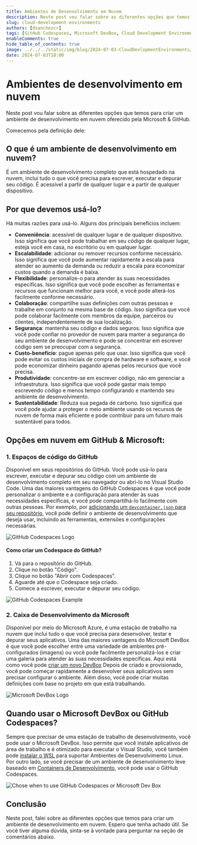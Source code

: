 ```yaml
---
title: Ambientes de Desenvolvimento em Nuvem
description: Neste post vou falar sobre as diferentes opções que temos para criar um ambiente de desenvolvimento em nuvem.
slug: cloud-development-environments
authors: [dsanchezcr]
tags: [GitHub Codespaces, Microsoft DevBox, Cloud Development Environments]
enableComments: true
hide_table_of_contents: true
image: ../../../static/img/blog/2024-07-03-CloudDevlopmentEnvironments/cde.jpeg
date: 2024-07-03T18:00
---
```


# Ambientes de desenvolvimento em nuvem

Neste post vou falar sobre as diferentes opções que temos para criar um ambiente de desenvolvimento em nuvem oferecido pela Microsoft & GitHub.

<!--truncate-->

Comecemos pela definição dele:

## O que é um ambiente de desenvolvimento em nuvem?

É um ambiente de desenvolvimento completo que está hospedado na nuvem, inclui tudo o que você precisa para escrever, executar e depurar seu código. É acessível a partir de qualquer lugar e a partir de qualquer dispositivo.

## Por que devemos usá-lo?

Há muitas razões para usá-lo. Alguns dos principais benefícios incluem:

*   **Conveniência**: acessível de qualquer lugar e de qualquer dispositivo. Isso significa que você pode trabalhar em seu código de qualquer lugar, esteja você em casa, no escritório ou em qualquer lugar.
*   **Escalabilidade**: adicionar ou remover recursos conforme necessário. Isso significa que você pode aumentar rapidamente a escala para atender ao aumento da demanda ou reduzir a escala para economizar custos quando a demanda é baixa.
*   **Flexibilidade**: personalize-o para atender às suas necessidades específicas. Isso significa que você pode escolher as ferramentas e recursos que funcionam melhor para você, e você pode alterá-los facilmente conforme necessário.
*   **Colaboração**: compartilhe suas definições com outras pessoas e trabalhe em conjunto na mesma base de código. Isso significa que você pode colaborar facilmente com membros da equipe, parceiros ou clientes, independentemente de sua localização.
*   **Segurança**: mantenha seu código e dados seguros. Isso significa que você pode confiar no provedor de nuvem para manter a segurança do seu ambiente de desenvolvimento e pode se concentrar em escrever código sem se preocupar com a segurança.
*   **Custo-benefício**: pague apenas pelo que usar. Isso significa que você pode evitar os custos iniciais de compra de hardware e software, e você pode economizar dinheiro pagando apenas pelos recursos que você precisa.
*   **Produtividade**: concentre-se em escrever código, não em gerenciar a infraestrutura. Isso significa que você pode gastar mais tempo escrevendo código e menos tempo configurando e mantendo seu ambiente de desenvolvimento.
*   **Sustentabilidade**: Reduza sua pegada de carbono. Isso significa que você pode ajudar a proteger o meio ambiente usando os recursos de nuvem de forma mais eficiente e pode contribuir para um futuro mais sustentável para todos.

## Opções em nuvem em GitHub & Microsoft:

### 1. Espaços de código do GitHub

Disponível em seus repositórios do GitHub. Você pode usá-lo para escrever, executar e depurar seu código com um ambiente de desenvolvimento completo em seu navegador ou abri-lo no Visual Studio Code. Uma das maiores vantagens do GitHub Codespaces é que você pode personalizar o ambiente e a configuração para atender às suas necessidades específicas, e você pode compartilhá-lo facilmente com outras pessoas. Por exemplo, por [adicionando um `devcontainer.json` para seu repositório](https://docs.github.com/codespaces/setting-up-your-project-for-codespaces/adding-a-dev-container-configuration/introduction-to-dev-containers#using-the-default-dev-container-configuration), você pode definir o ambiente de desenvolvimento que deseja usar, incluindo as ferramentas, extensões e configurações necessárias.

![GitHub Codespaces Logo](pathname:///img/blog/2024-07-03-CloudDevlopmentEnvironments/GitHubCodespaces.png)

#### Como criar um Codespace do GitHub?

1.  Vá para o repositório do GitHub.
2.  Clique no botão "Código".
3.  Clique no botão "Abrir com Codespaces".
4.  Aguarde até que o Codespace seja criado.
5.  Comece a escrever, executar e depurar seu código.

![GitHub Codespaces Example](pathname:///img/blog/2024-07-03-CloudDevlopmentEnvironments/CreateGHCodespaces.jpg)

### 2. Caixa de Desenvolvimento da Microsoft

Disponível por meio do Microsoft Azure, é uma estação de trabalho na nuvem que inclui tudo o que você precisa para desenvolver, testar e depurar seus aplicativos. Uma das maiores vantagens do Microsoft DevBox é que você pode escolher entre uma variedade de ambientes pré-configurados (imagens) ou você pode facilmente personalizá-los e criar uma galeria para atender às suas necessidades específicas. Aqui está como você pode [criar um novo DevBox](https://docs.microsoft.com/azure/dev-box/quickstart-create-dev-box) Depois de criado e provisionado, você pode começar rapidamente a desenvolver seus aplicativos sem precisar configurar o ambiente. Além disso, você pode criar muitas definições com base no projeto em que está trabalhando.

![Microsoft DevBox Logo](pathname:///img/blog/2024-07-03-CloudDevlopmentEnvironments/DevBox.png)

## Quando usar o Microsoft DevBox ou GitHub Codespaces?

Sempre que precisar de uma estação de trabalho de desenvolvimento, você pode usar o Microsoft DevBox. Isso permite que você instale aplicativos de área de trabalho e é otimizado para executar o Visual Studio, você também pode [instalar o WSL](https://learn.microsoft.com/windows/wsl/install) para suportar Ambientes de Desenvolvimento Linux. Por outro lado, se você precisar de um ambiente de desenvolvimento leve baseado em [Containers de Desenvolvimento](https://containers.dev), você pode usar o GitHub Codespaces.

![Chose when to use GitHub Codespaces or Microsoft Dev Box](pathname:///img/blog/2024-07-03-CloudDevlopmentEnvironments/ChoseCDE.jpg)

## Conclusão

Neste post, falei sobre as diferentes opções que temos para criar um ambiente de desenvolvimento em nuvem. Espero que tenha achado útil. Se você tiver alguma dúvida, sinta-se à vontade para perguntar na seção de comentários abaixo.

